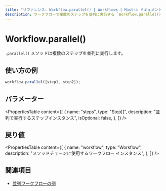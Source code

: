```yaml
---
title: "リファレンス: Workflow.parallel() | Workflows | Mastra ドキュメント"
description: ワークフローで複数のステップを並列に実行する `Workflow.parallel()` メソッドのドキュメントです。
---
```


# Workflow.parallel()

`.parallel()` メソッドは複数のステップを並列に実行します。

## 使い方の例

```typescript copy
workflow.parallel([step1, step2]);
```


## パラメーター

<PropertiesTable
  content={[
    {
      name: "steps",
      type: "Step[]",
      description: "並列で実行するステップインスタンス",
      isOptional: false,
    },
  ]}
/>

## 戻り値

<PropertiesTable
  content={[
    {
      name: "workflow",
      type: "Workflow",
      description: "メソッドチェーンに使用するワークフロー インスタンス",
    },
  ]}
/>

## 関連項目

- [並列ワークフローの例](../../../examples/workflows/parallel-steps.mdx)